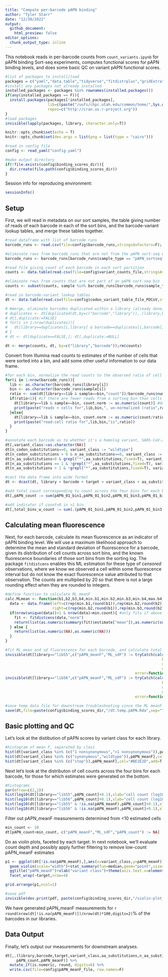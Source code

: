 ```yaml
---
title: "Compute per-barcode pAPN binding"
author: "Tyler Starr"
date: "12/30/2022"
output:
  github_document:
    html_preview: false
editor_options: 
  chunk_output_type: inline
---
```

This notebook reads in per-barcode counts from `count_variants.ipynb` for pAPN binding Sort-seq experiments, computes functional scores for pAPN binding levels, and does some basic QC on variant pAPN functional scores.

```r
#list of packages to install/load
packages = c("yaml","data.table","tidyverse","fitdistrplus","gridExtra")
#install any packages not already installed
installed_packages <- packages %in% rownames(installed.packages())
if(any(installed_packages == F)){
  install.packages(packages[!installed_packages],
                   lib=c(paste("/uufs/chpc.utah.edu/common/home/",Sys.getenv("USER"),"/RLibs/",Sys.getenv("R_VERSION"),sep="")),
                   repos=c("http://cran.us.r-project.org"))
}
#load packages
invisible(lapply(packages, library, character.only=T))

knitr::opts_chunk$set(echo = T)
knitr::opts_chunk$set(dev.args = list(png = list(type = "cairo")))

#read in config file
config <- read_yaml("config.yaml")

#make output directory
if(!file.exists(config$binding_scores_dir)){
  dir.create(file.path(config$binding_scores_dir))
}
```
Session info for reproducing environment:
```r
sessionInfo()
```

## Setup
First, we will read in metadata on our sort samples, the table giving number of reads of each barcode in each of the sort bins, and the barcode-variant lookup tables, and merge these tables together.

```r
#read dataframe with list of barcode runs
barcode_runs <- read.csv(file=config$barcode_runs,stringsAsFactors=F); barcode_runs <- subset(barcode_runs, select=-c(R1))

#eliminate rows from barcode_runs that are not from the pAPN sort-seq experiment
barcode_runs <- barcode_runs[barcode_runs$sample_type == "pAPN_sortseq",]

#read file giving count of each barcode in each sort partition
counts <- data.table(read.csv(file=config$variant_counts_file,stringsAsFactors=F))

#eliminate rows from counts that are not part of an pAPN sort-seq bin
counts <- subset(counts, sample %in% barcode_runs[barcode_runs$sample_type=="pAPN_sortseq","sample"])

#read in barcode-variant lookup tables
dt <- data.table(read.csv(file=config$codon_variant_table_file_PDCoV,stringsAsFactors=F))

# #merge, eliminate barcodes duplicated within a library (already done)
# duplicates <- dt[duplicated(dt,by=c("barcode","library")),.(library,barcode)] #the data.table duplciates function annoyingly only flags the first of each duplicate so doesn't intrinsically allow removal of both of the entries of the duplicate. So, flat what are duplciates, and then remove
# dt[,duplicate:=FALSE]
# for(i in 1:nrow(duplicates)){
#   dt[library==duplicates[i,library] & barcode==duplicates[i,barcode],duplicate:=TRUE]
# }
# dt <- dt[duplicate==FALSE,]; dt[,duplicate:=NULL]

dt <- merge(counts, dt, by=c("library","barcode"));rm(counts)

```
 Convert from Illumina read counts to estimates of the number of cells that were sorted into a bin, and add some other useful information to our data frame.
 
```r
#for each bin, normalize the read counts to the observed ratio of cell recovery among bins
for(i in 1:nrow(barcode_runs)){
  lib <- as.character(barcode_runs$library[i])
  bin <- as.character(barcode_runs$sample[i])
  ratio <- sum(dt[library==lib & sample==bin,"count"])/barcode_runs$number_cells[i]
  if(ratio<1){ #if there are fewer reads from a sortseq bin than cells sorted
    dt[library==lib & sample==bin, count.norm := as.numeric(count)] #don't normalize cell counts, make count.norm the same as count
    print(paste("reads < cells for",lib,bin,", un-normalized (ratio",ratio,")")) #print to console to inform of undersampled bins
  }else{
    dt[library==lib & sample==bin, count.norm := as.numeric(count/ratio)] #normalize read counts by the average read:cell ratio, report in new "count.norm" column
    print(paste("read:cell ratio for",lib,bin,"is",ratio))
  }
}

#annotate each barcode as to whether it's a homolog variant, SARS-CoV-2 wildtype, synonymous muts only, stop, nonsynonymous, >1 nonsynonymous mutations
dt[,variant_class:=as.character(NA)]
dt[n_codon_substitutions==0, variant_class := "wildtype"]
dt[n_codon_substitutions > 0 & n_aa_substitutions==0, variant_class := "synonymous"]
dt[n_aa_substitutions>0 & grepl("*",aa_substitutions,fixed=T), variant_class := "stop"]
dt[n_aa_substitutions == 1 & !grepl("*",aa_substitutions,fixed=T), variant_class := "1 nonsynonymous"]
dt[n_aa_substitutions > 1 & !grepl("*",aa_substitutions,fixed=T), variant_class := ">1 nonsynonymous"]

#cast the data frame into wide format
dt <- dcast(dt, library + barcode + target + variant_class + aa_substitutions + n_aa_substitutions ~ sample, value.var="count.norm")

#add total count corresponding to count across the four bins for each barcode
dt[,pAPN_count := sum(pAPN_01_bin1,pAPN_01_bin2,pAPN_01_bin3,pAPN_01_bin4),by=c("library","barcode")]

#add indicator if count>0 in >1 bin
dt[,total_bins_w_count := sum(.(pAPN_01_bin1,pAPN_01_bin2,pAPN_01_bin3,pAPN_01_bin4)>0),by=c("library","barcode")]
```

## Calculating mean fluorescence
Next, for each barcode, calculate its mean fluorescence as an indicator of pAPN binding level. We will use a maximum likelihood approach to determine the mean and standard deviation of fluorescence for a barcode, given its distribution of cell counts across sort bins, and the known fluorescence boundaries of those sort bins from the sorting log. The package `fitdistcens` enables this ML estimation for these type of *censored* observations, where we know we observed a cell within some fluorescence interval but do not know the exact fluorescence value attributed to that observation. The counts are multiplied by 20 so that there is not a large rounding effect when they are rounded to integers.
```r
#define function to calculate ML meanF
calc.MLmean <- function(b1,b2,b3,b4,min.b1,min.b2,min.b3,min.b4,max.b4,min.count=1){ #b1-4 gives observed cell counts in bins 1-4; remaining arguments give fluorescence boundaries of the respective bins; min.count gives minimum number of total observations needed across bins in order to calculate meanF (default 1)
  data <- data.frame(left=c(rep(min.b1,round(b1)),rep(min.b2,round(b2)),rep(min.b3,round(b3)),rep(min.b4,round(b4))),
                     right=c(rep(min.b2,round(b1)),rep(min.b3,round(b2)),rep(min.b4,round(b3)),rep(max.b4,round(b4)))) #define data input in format required for fitdistcens
  if(nrow(unique(data))>1 & nrow(data)>min.count){ #only fits if above user-specified min.count, and if the data satisfies the fitdistcens requirement that cells are observed in at least two of the censored partitions to enable ML estimation of identifiable parameters
    fit <- fitdistcens(data,"norm")
    return(list(as.numeric(summary(fit)$estimate["mean"]),as.numeric(summary(fit)$estimate["sd"])))
  } else {
    return(list(as.numeric(NA),as.numeric(NA)))
  }
}

#fit ML mean and sd fluorescence for each barcode, and calculate total cell count as the sum across the four bins. Multiply cell counts by a factor of 20 to minimize rounding errors since fitdistcens requires rounding to integer inputs
invisible(dt[library=="lib55",c("pAPN_meanF","ML_sdF") := tryCatch(calc.MLmean(b1=pAPN_01_bin1*20,b2=pAPN_01_bin2*20,
                                                                      b3=pAPN_01_bin3*20,b4=pAPN_01_bin4*20,
                                                                      min.b1=log(20),min.b2=log(94),min.b3=log(1087),
                                                                      min.b4=log(12349.5),max.b4=log(229000)),
                                                          error=function(e){return(list(as.numeric(NA),as.numeric(NA)))}),by=c("library","barcode")])
invisible(dt[library=="lib56",c("pAPN_meanF","ML_sdF") := tryCatch(calc.MLmean(b1=pAPN_01_bin1*20,b2=pAPN_01_bin2*20,
                                                                      b3=pAPN_01_bin3*20,b4=pAPN_01_bin4*20,
                                                                      min.b1=log(20),min.b2=log(94),min.b3=log(1087),
                                                                      min.b4=log(12349.5),max.b4=log(229000)),
                                                          error=function(e){return(list(as.numeric(NA),as.numeric(NA)))}),by=c("library","barcode")])

#save temp data file for downstream troubleshooting since the ML meanF took >1hr to calculate -- don't use these for final anlaysis though for reproducibility!
save(dt,file=paste(config$binding_scores_dir,"/dt.temp.pAPN.Rda",sep=""))
```
## Basic plotting and QC

Let's look at the distibution of pAPN scores by variant class for each library.

```r
#histogram of mean F, separated by class
hist(dt[variant_class %in% (c("1 nonsynonymous",">1 nonsynonymous")),pAPN_meanF],col="gray40",main="",breaks=50,xlab="ML mean fluorescence (a.u.)")
hist(dt[variant_class %in% (c("synonymous","wildtype")),pAPN_meanF],col="#92278F",add=T,breaks=50)
hist(dt[variant_class %in% (c("stop")),pAPN_meanF],col="#BE1E2D",add=T,breaks=50)
```

Next let's look at the distributon of cell counts across the four bins for each barcode, for those for which estimates were generated on the bottom. 
```r
#histograms
par(mfrow=c(2,2))
hist(log10(dt[library=="lib55",pAPN_count]+0.1),xlab="cell count (log10, plus 0.1 pseudocount)",main="lib55, all bc",col="gray50")
hist(log10(dt[library=="lib56",pAPN_count]+0.1),xlab="cell count (log10, plus 0.1 pseudocount)",main="lib56, all bc",col="gray50")
hist(log10(dt[library=="lib55" & !is.na(pAPN_meanF),pAPN_count]+0.1),xlab="cell count (log10, plus 0.1 pseudocount)",main="lib55, determined",col="gray50")
hist(log10(dt[library=="lib56" & !is.na(pAPN_meanF),pAPN_count]+0.1),xlab="cell count (log10, plus 0.1 pseudocount)",main="lib56, determined",col="gray50")

```

Filter out pAPN_meanF measurements determined from <10 estimated cells

```r
min_count <- 10
dt[pAPN_count<min_count, c("pAPN_meanF","ML_sdF","pAPN_count") := NA]
```

Do as violin plots, faceted by each target. In next notebook, we'll evaluate count depth and possibly apply further filtering to remove low-count pAPN_meanF estimates

```r
p1 <- ggplot(dt[!is.na(pAPN_meanF),],aes(x=variant_class,y=pAPN_meanF))+
  geom_violin(scale="width")+stat_summary(fun=median,geom="point",size=1)+
  ggtitle("pAPN_meanF")+xlab("variant class")+theme(axis.text.x=element_text(angle=-90,hjust=0))+
  facet_wrap(~target,nrow=4)

grid.arrange(p1,ncol=1)

#save pdf
invisible(dev.print(pdf, paste(config$binding_scores_dir,"/violin-plot_meanF-by-target_pAPN.pdf",sep="")))
```

We have generated pAPN_meanF measurements for `r round(nrow(dt[!is.na(pAPN_meanF)])/nrow(dt)*100,digits=2)`% of the barcodes in our libraries.

## Data Output

Finally, let's output our measurements for downstream analyses.

```r
dt[,.(library,barcode,target,variant_class,aa_substitutions,n_aa_substitutions,
     pAPN_count,pAPN_meanF)] %>%
  mutate_if(is.numeric, round, digits=6) %>%
  write.csv(file=config$pAPN_meanF_file, row.names=F)

```



